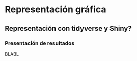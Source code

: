 # Representación gráfica

## Representación con tidyverse y Shiny?

### Presentación de resultados

BLABL
